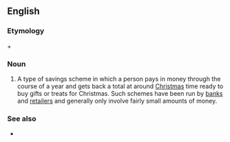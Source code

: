 ==English==

===Etymology===
{{term|Christmas}} + {{term|club}}

===Noun===
{{en-noun|head=[[Christmas]] [[club]]}}
# {{context|banking}} A type of savings scheme in which a person pays in money through the course of a year and gets back a total at around [[Christmas]] time ready to buy gifts or treats for Christmas.  Such schemes have been run by [[bank]]s and [[retailer]]s and generally only involve fairly small amounts of money.

===See also===
* {{pedia}}